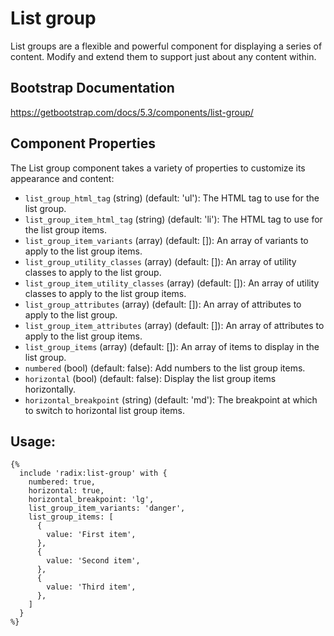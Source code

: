 # List group

List groups are a flexible and powerful component for displaying a series of content. Modify and extend them to support just about any content within.

## Bootstrap Documentation

https://getbootstrap.com/docs/5.3/components/list-group/


## Component Properties

The List group component takes a variety of properties to customize its appearance and content:

- `list_group_html_tag` (string) (default: 'ul'): The HTML tag to use for the list group.
- `list_group_item_html_tag` (string) (default: 'li'): The HTML tag to use for the list group items.
- `list_group_item_variants` (array) (default: []): An array of variants to apply to the list group items.
- `list_group_utility_classes` (array) (default: []): An array of utility classes to apply to the list group.
- `list_group_item_utility_classes` (array) (default: []): An array of utility classes to apply to the list group items.
- `list_group_attributes` (array) (default: []): An array of attributes to apply to the list group.
- `list_group_item_attributes` (array) (default: []): An array of attributes to apply to the list group items.
- `list_group_items` (array) (default: []): An array of items to display in the list group.
- `numbered` (bool) (default: false): Add numbers to the list group items.
- `horizontal` (bool) (default: false): Display the list group items horizontally.
- `horizontal_breakpoint` (string) (default: 'md'): The breakpoint at which to switch to horizontal list group items.

## Usage:

```twig
{%
  include 'radix:list-group' with {
    numbered: true,
    horizontal: true,
    horizontal_breakpoint: 'lg',
    list_group_item_variants: 'danger',
    list_group_items: [
      {
        value: 'First item',
      },
      {
        value: 'Second item',
      },
      {
        value: 'Third item',
      },
    ]
  }
%}
```
